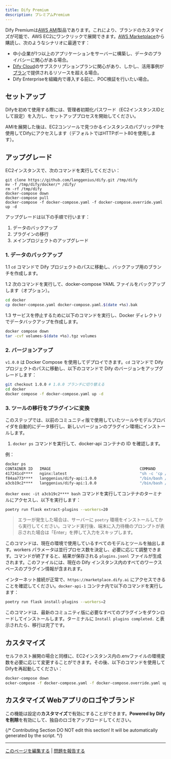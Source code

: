 ```yaml
---
title: Dify Premium
description: プレミアムPremium
---
```



Dify Premiumは[AWS AMI](https://docs.aws.amazon.com/ja_jp/AWSEC2/latest/UserGuide/ec2-instances-and-amis.html)製品であります。これにより、ブランドのカスタマイズが可能で、AWS EC2にワンクリックで展開できます。[AWS Marketplace](https://aws.amazon.com/marketplace/pp/prodview-t22mebxzwjhu6)から購読し、次のようなシナリオに最適です：

* 中小企業が1つ以上のアプリケーションをサーバーに構築し、データのプライバシーに関心がある場合。
* [Dify Cloud](/ja-jp/getting-started/cloud)のサブスクリプションプランに関心があり、しかし、活用事例が[プラン](https://dify.ai/pricing)で提供されるリソースを超える場合。
* Dify Enterpriseを組織内で導入する前に、POC検証を行いたい場合。

## セットアップ

Difyを初めて使用する際には、管理者初期化パスワード（EC2インスタンスIDとして設定）を入力し、セットアッププロセスを開始してください。

AMIを展開した後は、EC2コンソールで見つかるインスタンスのパブリックIPを使用してDifyにアクセスします（デフォルトではHTTPポート80を使用します）。

## アップグレード

EC2インスタンスで、次のコマンドを実行してください：

```
git clone https://github.com/langgenius/dify.git /tmp/dify
mv -f /tmp/dify/docker/* /dify/
rm -rf /tmp/dify
docker-compose down
docker-compose pull
docker-compose -f docker-compose.yaml -f docker-compose.override.yaml up -d
```

<Accordion title="コミュニティ版を v1.0.0 にアップグレードする">

アップグレードは以下の手順で行います：

1. データのバックアップ
2. プラグインの移行
3. メインプロジェクトのアップグレード

### 1. データのバックアップ

1.1 `cd` コマンドで Dify プロジェクトのパスに移動し、バックアップ用のブランチを作成します。

1.2 次のコマンドを実行して、docker-compose YAML ファイルをバックアップします（オプション）。

```bash
cd docker
cp docker-compose.yaml docker-compose.yaml.$(date +%s).bak
```

1.3 サービスを停止するために以下のコマンドを実行し、Docker ディレクトリでデータバックアップを作成します。

```bash
docker compose down
tar -cvf volumes-$(date +%s).tgz volumes
```

### 2. バージョンアップ

`v1.0.0` は Docker Compose を使用してデプロイできます。`cd` コマンドで Dify プロジェクトのパスに移動し、以下のコマンドで Dify のバージョンをアップグレードします：

```bash
git checkout 1.0.0 # 1.0.0 ブランチに切り替える
cd docker
docker compose -f docker-compose.yaml up -d
```

### 3. ツールの移行をプラグインに変換

このステップでは、以前のコミュニティ版で使用していたツールやモデルプロバイダを自動的にデータ移行し、新しいバージョンのプラグイン環境にインストールします。

1. `docker ps` コマンドを実行して、docker-api コンテナの ID を確認します。

例：

```bash
docker ps
CONTAINER ID   IMAGE                                       COMMAND                  CREATED       STATUS                 PORTS                                                                                                                             NAMES
417241cd****   nginx:latest                                "sh -c 'cp /docker-e…"   3 hours ago   Up 3 hours             0.0.0.0:80->80/tcp, :::80->80/tcp, 0.0.0.0:443->443/tcp, :::443->443/tcp                                                          docker-nginx-1
f84aa773****   langgenius/dify-api:1.0.0                   "/bin/bash /entrypoi…"   3 hours ago   Up 3 hours             5001/tcp                                                                                                                          docker-worker-1
a3cb19c2****   langgenius/dify-api:1.0.0                   "/bin/bash /entrypoi…"   3 hours ago   Up 3 hours             5001/tcp                                                                                                                          docker-api-1
```

`docker exec -it a3cb19c2**** bash` コマンドを実行してコンテナのターミナルにアクセスし、以下を実行します：

```bash
poetry run flask extract-plugins --workers=20
```

> エラーが発生した場合は、サーバーに `poetry` 環境をインストールしてから実行してください。コマンド実行後、端末に入力待機のプロンプトが表示された場合は「Enter」を押して入力をスキップします。

このコマンドは、現在の環境で使用しているすべてのモデルとツールを抽出します。workers パラメータは並行プロセス数を決定し、必要に応じて調整できます。コマンドが終了すると、結果が保存される `plugins.jsonl` ファイルが生成されます。このファイルには、現在の Dify インスタンス内のすべてのワークスペースのプラグイン情報が含まれます。

インターネット接続が正常で、`https://marketplace.dify.ai` にアクセスできることを確認してください。`docker-api-1` コンテナ内で以下のコマンドを実行します：

```bash
poetry run flask install-plugins --workers=2
```

このコマンドは、最新のコミュニティ版に必要なすべてのプラグインをダウンロードしてインストールします。ターミナルに `Install plugins completed.` と表示されたら、移行は完了です。

</Accordion>


## カスタマイズ

セルフホスト展開の場合と同様に、EC2インスタンス内の.envファイルの環境変数を必要に応じて変更することができます。その後、以下のコマンドを使用してDifyを再起動してください：

```bash
docker-compose down
ocker-compose -f docker-compose.yaml -f docker-compose.override.yaml up -d
```

## カスタマイズ Webアプリのロゴやブランド

この機能は設定の**カスタマイズ**で有効にすることができます。**Powered by Difyを削除**を有効にして、独自のロゴをアップロードしてください。

{/*
Contributing Section
DO NOT edit this section!
It will be automatically generated by the script.
*/}

---

[このページを編集する](https://github.com/langgenius/dify-docs/edit/main/ja-jp/self-hosting/dify-premium.mdx) | [問題を報告する](https://github.com/langgenius/dify-docs/issues/new?template=docs.yml)

